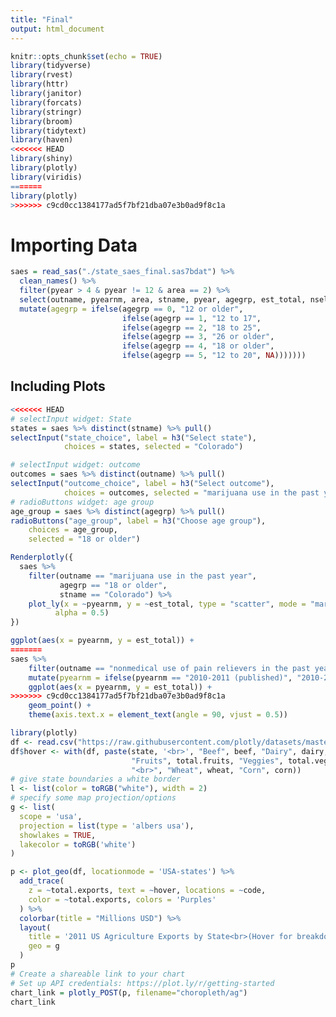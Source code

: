 ```yaml
---
title: "Final"
output: html_document
---
```


```r
knitr::opts_chunk$set(echo = TRUE)
library(tidyverse)
library(rvest)
library(httr)
library(janitor)
library(forcats)
library(stringr)
library(broom)
library(tidytext)
library(haven)
<<<<<<< HEAD
library(shiny)
library(plotly)
library(viridis)
=======
library(plotly)
>>>>>>> c9cd0cc1384177ad5f7bf21dba07e3b0ad9f8c1a
```

# Importing Data

```r
saes = read_sas("./state_saes_final.sas7bdat") %>%
  clean_names() %>% 
  filter(pyear > 4 & pyear != 12 & area == 2) %>% 
  select(outname, pyearnm, area, stname, pyear, agegrp, est_total, nsel, ncomp, pop) %>% 
  mutate(agegrp = ifelse(agegrp == 0, "12 or older",
                         ifelse(agegrp == 1, "12 to 17",
                         ifelse(agegrp == 2, "18 to 25",
                         ifelse(agegrp == 3, "26 or older",
                         ifelse(agegrp == 4, "18 or older",
                         ifelse(agegrp == 5, "12 to 20", NA)))))))
```

## Including Plots

```r
<<<<<<< HEAD
# selectInput widget: State
states = saes %>% distinct(stname) %>% pull()
selectInput("state_choice", label = h3("Select state"),
            choices = states, selected = "Colorado")

# selectInput widget: outcome
outcomes = saes %>% distinct(outname) %>% pull()
selectInput("outcome_choice", label = h3("Select outcome"),
            choices = outcomes, selected = "marijuana use in the past year")
# radioButtons widget: age group
age_group = saes %>% distinct(agegrp) %>% pull()
radioButtons("age_group", label = h3("Choose age group"),
    choices = age_group, 
    selected = "18 or older")

Renderplotly({
  saes %>% 
    filter(outname == "marijuana use in the past year",
           agegrp == "18 or older",
           stname == "Colorado") %>% 
    plot_ly(x = ~pyearnm, y = ~est_total, type = "scatter", mode = "markers",
          alpha = 0.5)
})

ggplot(aes(x = pyearnm, y = est_total)) +
=======
saes %>% 
    filter(outname == "nonmedical use of pain relievers in the past year" & agegrp == 0 & stname == "Colorado") %>% 
    mutate(pyearnm = ifelse(pyearnm == "2010-2011 (published)", "2010-2011", pyearnm)) %>%
    ggplot(aes(x = pyearnm, y = est_total)) +
>>>>>>> c9cd0cc1384177ad5f7bf21dba07e3b0ad9f8c1a
    geom_point() +
    theme(axis.text.x = element_text(angle = 90, vjust = 0.5))
```


```r
library(plotly)
df <- read.csv("https://raw.githubusercontent.com/plotly/datasets/master/2011_us_ag_exports.csv")
df$hover <- with(df, paste(state, '<br>', "Beef", beef, "Dairy", dairy, "<br>",
                           "Fruits", total.fruits, "Veggies", total.veggies,
                           "<br>", "Wheat", wheat, "Corn", corn))
# give state boundaries a white border
l <- list(color = toRGB("white"), width = 2)
# specify some map projection/options
g <- list(
  scope = 'usa',
  projection = list(type = 'albers usa'),
  showlakes = TRUE,
  lakecolor = toRGB('white')
)

p <- plot_geo(df, locationmode = 'USA-states') %>%
  add_trace(
    z = ~total.exports, text = ~hover, locations = ~code,
    color = ~total.exports, colors = 'Purples'
  ) %>%
  colorbar(title = "Millions USD") %>%
  layout(
    title = '2011 US Agriculture Exports by State<br>(Hover for breakdown)',
    geo = g
  )
p
# Create a shareable link to your chart
# Set up API credentials: https://plot.ly/r/getting-started
chart_link = plotly_POST(p, filename="choropleth/ag")
chart_link
```

